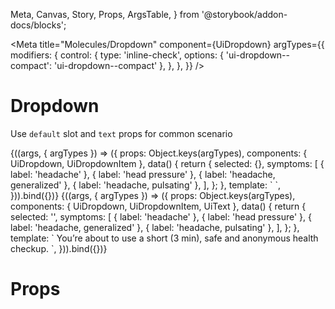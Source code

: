   Meta, Canvas, Story, Props, ArgsTable,
} from '@storybook/addon-docs/blocks';

<Meta
  title="Molecules/Dropdown"
  component={UiDropdown}
  argTypes={{
    modifiers: {
      control: {
        type: 'inline-check',
        options: {
          'ui-dropdown--compact': 'ui-dropdown--compact'
        },
      },
    },
  }}
/>

# Dropdown

Use `default` slot and `text` props for common scenario

<Canvas>
  <Story
    name="Common"
    height="80px"
    args={{
      text: 'Dropdown toggle',
    }}
  >
    {((args, { argTypes }) => ({
      props: Object.keys(argTypes),
      components: { UiDropdown, UiDropdownItem },
      data() {
        return {
          selected: {},
          symptoms: [
            { label: 'headache' },
            { label: 'head pressure' },
            { label: 'headache, generalized' },
            { label: 'headache, pulsating' },
          ],
        };
      },
      template: `<UiDropdown
        :class="modifiers"
        :class="modifiers"
        :text="text"
        v-model="selected"
        style="width: 100%; max-width: 304px;"
      >
      <template v-for="(symptom, key) in symptoms" :key="key">
        <UiDropdownItem :value="symptom">{{symptom.label}}</UiDropdownItem>
      </template>
      </UiDropdown>`,
    })).bind({})}
  </Story>
</Canvas>

<Canvas>
  <Story
    name="Common secondary"
    height="80px"
    args={{
      text: 'Dropdown toggle',
    }}
  >
    {((args, { argTypes }) => ({
      props: Object.keys(argTypes),
      components: { UiDropdown, UiDropdownItem, UiText },
      data() {
        return {
          selected: '',
          symptoms: [
            { label: 'headache' },
            { label: 'head pressure' },
            { label: 'headache, generalized' },
            { label: 'headache, pulsating' },
          ],
        };
      },
      template: `<UiDropdown
        :text="text"
      >
        <UiText>You’re about to use a short (3 min), safe and anonymous health checkup.</UiText>
      </UiDropdown>`,
    })).bind({})}
  </Story>
</Canvas>

# Props

<Props of={UiDropdown} />
